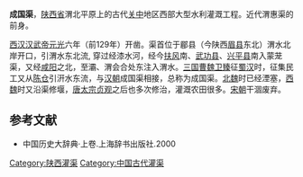 '''成国渠'''，[[陕西省|陕西省]]渭北平原上的古代[[关中|关中]]地区西部大型水利灌溉工程。近代渭惠渠的前身。

[[西汉|西汉]][[汉武帝|汉武帝]][[元光_(西汉)|元光]]六年（前129年）开凿。渠首位于郿县（今陕西[[眉县|眉县]]东北）渭水北岸开口，引渭水东北流, 穿过经漆水河，经今[[扶风|扶风]]南、[[武功县|武功县]]、[[兴平县|兴平县]]南入蒙茏渠，又经[[咸阳|咸阳]]之北，至灞、渭会合处东注入渭水。[[三国|三国]][[曹魏|曹魏]][[卫臻|卫臻]]征[[蜀汉|蜀汉]]时，征集民工又从[[陈仓|陈仓]]引汧水东流，与[[汉朝|汉朝]]成国渠相接，总称为成国渠。[[北魏|北魏]]时已经湮塞，[[西魏|西魏]]时又沿渠修堰，[[唐太宗|唐太宗]][[贞观|贞观]]之后也多次修治，灌溉农田很多。[[宋朝|宋朝]]干涸废弃。
==参考文献==
*中国历史大辞典·上卷.上海辞书出版社.2000

{{DEFAULTSORT:C}}
[[Category:陕西灌渠|Category:陕西灌渠]]
[[Category:中国古代灌渠|Category:中国古代灌渠]]